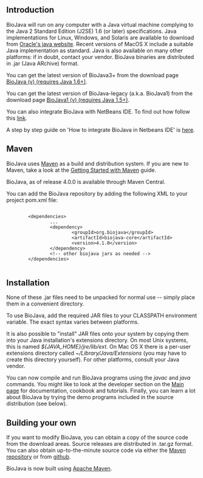== Introduction ==

BioJava will run on any computer with a Java virtual machine complying to the Java 2 Standard Edition (J2SE) 1.6 (or later) specifications. Java implementations for Linux, Windows, and Solaris are available to download from [http://www.oracle.com/technetwork/java/ Oracle's java website]. Recent versions of MacOS X include a suitable Java implementation as standard. Java is also available on many other platforms: if in doubt, contact your vendor. BioJava binaries are distributed in .jar (Java ARchive) format.

You can get the latest version of BioJava3+ from the download page [[Biojava:Download|BioJava (v{{current version}}) (requires Java 1.6+)]].

You can get the latest version of BioJava-legacy (a.k.a. BioJava1) from the download page [[Biojava:Download_{{current version legacy}}|BioJava1 (v{{current version legacy}}) (requires Java 1.5+)]]. 

You can also integrate BioJava with NetBeans IDE. To find out how follow this [[How_to_integrate_BioJava_in_NetBeans_IDE|link]].

A step by step guide on 'How to integrate BioJava in Netbeans IDE' is [[BioJava-Installation_Guide.png|here]].

== Maven ==

BioJava uses [http://maven.apache.org/ Maven] as a build and distribution system. If you are new to Maven, take a look at the [http://maven.apache.org/guides/getting-started/index.html Getting Started with Maven] guide.

BioJava, as of release 4.0.0 is available through Maven Central.

You can add the BioJava repository by adding the following XML to your project pom.xml file:
<pre>
        
        <dependencies>
                ...
                <dependency>
                        <groupId>org.biojava</groupId>
                        <artifactId>biojava-core</artifactId>
                        <version>4.1.0</version>
                </dependency>
                <!-- other biojava jars as needed -->
        </dependencies>
	
</pre>

== Installation ==

None of these .jar files need to be unpacked for normal use -- simply place them in a convenient directory.

To use BioJava, add the required JAR files to your CLASSPATH environment variable. The exact syntax varies between platforms.

It is also possible to "install" JAR files onto your system by copying them into your Java installation's extensions directory. On most Unix systems, this is named ''${JAVA_HOME}/jre/lib/ext''. On Mac OS X there is a per-user extensions directory called ''~/Library/Java/Extensions'' (you may have to create this directory yourself). For other platforms, consult your Java vendor.

You can now compile and run BioJava programs using the ''javac'' and ''java'' commands. You might like to look at the developer section on the [http://www.biojava.org/wiki/Main_Page Main page] for documentation, cookbook and tutorials. Finally, you can learn a lot about BioJava by trying the demo programs included in the source distribution (see below).

==  Building your own ==

If you want to modify BioJava, you can obtain a copy of the source code from the download areas. Source releases are distributed in .tar.gz format. You can also obtain up-to-the-minute source code via either the [http://biojava.org/download/maven/ Maven repository] or from [[Get source|github]].

BioJava is now built using [http://maven.apache.org/ Apache Maven].
